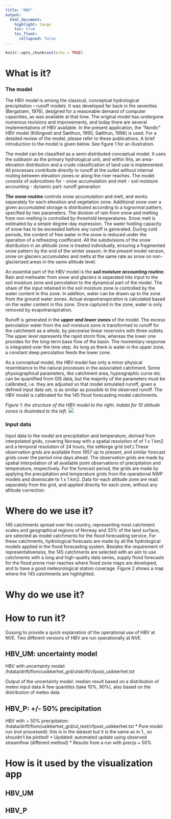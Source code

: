 ```yaml
---
title: "HBV"
output: 
  html_document:
    highlight: tango
    toc: true
    toc_float:
      collapsed: false
---
```


```r
knitr::opts_chunk$set(echo = TRUE)
```


# What is it?
### The model

The HBV model is among the classical, conceptual hydrological precipitation – runoff models. It was developed far back in the seventies (Bergstrøm, 1976), designed for a reasonable demand of computer capacities, as was available at that time. The original model has undergone numerous revisions and improvements, and today there are several implementations of HBV available. In the present application, the “Nordic” HBV model (Killingveit and Sælthun, 1995; Sælthun, 1996) is used. For a detailed review of the model, please refer to these publications. A brief introduction to the model is given below. See figure 1 for an illustration.

The model can be classified as a semi-distributed conceptual model. It uses the subbasin as the primary hydrological unit, and within this, an area-elevation distribution and a crude classification of land use is implemented. All processes contribute directly to runoff at the outlet without internal routing between elevation zones or along the river reaches. The model consists of subroutines for 
-	snow accumulation and melt 
-	soil moisture accounting
-	dynamic part: runoff generation

***The snow routine*** controls snow accumulation and melt, and works separately for each elevation and vegetation zone. Additional snow over a given accumulated storage is distributed according to a lognormal pattern, specified by two parameters. The division of rain from snow and melting from non-melting is controlled by threshold temperatures. Snow melt is estimated by a simple degree-day expression. The water holding capacity of snow has to be exceeded before any runoff is generated. During cold periods, the content of free water in the snow is reduced under the operation of a refreezing coefficient. All the subdivisions of the snow distribution in an altitude zone is treated individually, ensuring a fragmented snow pattern by the end of the winter season. In the present model version, snow on glaciers accumulates and melts at the same rate as snow on non-glacierized areas in the same altitude level.

An essential part of the HBV model is the ***soil moisture accounting routine***. Rain and meltwater from snow and glaciers is separated into input to the soil moisture zone and percolation to the dynamical part of the model. The share of the input retained in the soil moisture zone is controlled by the water content in this zone. In addition, water can be drawn up to the zone from the ground water zones. Actual evapotranspiration is calculated based on the water content in this zone. Once captured in the zone, water is only removed by evapotranspiration.

Runoff is generated in the ***upper and lower zones*** of the model. The excess percolation water from the soil moisture zone is transformed to runoff for the catchment as a whole, by piecewise linear reservoirs with three outlets. The upper level represents the rapid storm flow, whereas the lower one provides for the long-term base flow of the basin. The momentary response is integrated over the time step. As long as there is water in the upper zone, a constant deep percolation feeds the lower zone.

As a conceptual model, the HBV model has only a minor physical resemblance to the natural processes in the associated catchment. Some physiographical parameters, like catchment area, hypsographic curve etc. can be quantified from GIS data, but the majority of the parameters must be calibrated, i.e. they are adjusted so that model simulated runoff, given a defined input data set, is as similar as possible to the observed runoff. The HBV model is calibrated for the 145 flood forecasting model catchments.

*Figure 1: the structure of the HBV model to the right. Indata for 10 altitude zones is illustrated to the left.* ![](images/HBV_struktur.JPG)

### Input data

Input data to the model are precipitation and temperature, derived from interpolated grids, covering Norway with a spatial resolution of of 1 x 1 km2 and a temporal resolution of 24 hours, the seNorge grid (ref.).These observation grids are available from 1957 up to present, and similar forecast grids cover the period nine days ahead. The observation grids are made by spatial interpolation of all available point observations of precipitation and temperature, respectively. For the forecast period, the grids are made by applying the precipitation and temperature grids from the operational NWP models and downscale to 1 x 1 km2. Data for each altitude zone are read separately from the grid, and applied directly for each zone, without any altitude correction.

# Where do we use it?

145 catchments spread over the country, representing most catchment scales and geographical regions of Norway and 33% of the land surface, are selected as model catchments for the flood forecasting service. For these catchments, hydrological forecasts are made by all the hydrological models applied in the flood forecasting system. Besides the requirement of representativeness, the 145 catchments are selected with an aim to use catchments with a long and high-quality data series, supply flood forecasts for the flood prone river reaches where flood zone maps are developed, and to have a good meteorological station coverage. Figure 2 shows a map where the 145 catchments are highlighted. 

# Why do we use it?


# How to run it?

Gusong to provide a quick explanation of the operational use of HBV at NVE.
Two different versions of HBV are run operationally at NVE.

## HBV_UM: uncertainty model

HBV with uncertainty model: /hdata/drift/flom/usikkerhet_grd/utskrift/vfpost_usikkerhet.txt 

Output of the uncertainty model: median result based on a distribution of meteo input data
A few quantiles (take 10%, 90%), also based on the distribution of meteo data

## HBV_P: +/- 50% precipitation

HBV with + 50% precipitation: /hdata/drift/flom/usikkerhet_grd/ut_test/vfpost_usikkerhet.txt
 * Pure model run (not processed): this is in the dataset but it is the same as in 1., so shouldn't be plotted!
 * Updated: automated update using observed streamflow (different method)
 * Results from a run with precip + 50%

# How is it used by the visualization app

## HBV_UM

## HBV_P


